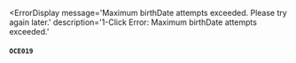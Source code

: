 
<ErrorDisplay
  message='Maximum birthDate attempts exceeded. Please try again later.'
  description='1-Click Error: Maximum birthDate attempts exceeded.'
>
  #### `OCE019`
</ErrorDisplay>